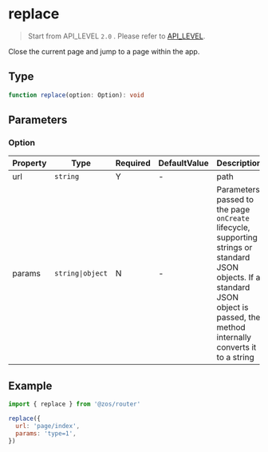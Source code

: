 # replace

> Start from API_LEVEL `2.0` . Please refer to [API_LEVEL](../../../../guides/framework/device/compatibility.md).

Close the current page and jump to a page within the app.

## Type

```ts
function replace(option: Option): void
```

## Parameters

### Option

| Property | Type                            | Required | DefaultValue | Description                                                                                                                                                                         | API_LEVEL |
| -------- | ------------------------------- | -------- | ------------ | ----------------------------------------------------------------------------------------------------------------------------------------------------------------------------------- | --------- |
| url      | <code>string</code>             | Y        | -            | path                                                                                                                                                                                | 2.0       |
| params   | <code>string&#124;object</code> | N        | -            | Parameters passed to the page `onCreate` lifecycle, supporting strings or standard JSON objects. If a standard JSON object is passed, the method internally converts it to a string | 2.0       |

## Example

```js
import { replace } from '@zos/router'

replace({
  url: 'page/index',
  params: 'type=1',
})
```
